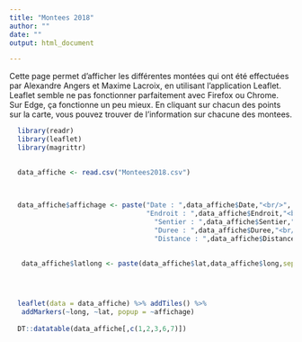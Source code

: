 ```yaml
---
title: "Montees 2018"
author: ""
date: ""
output: html_document

---
```

Cette page permet d'afficher les différentes montées qui ont été effectuées par Alexandre Angers et Maxime Lacroix, en utilisant l'application Leaflet. 
Leaflet semble ne pas fonctionner parfaitement avec Firefox ou Chrome. Sur Edge, ça fonctionne un peu mieux. En cliquant sur chacun des points sur la carte, vous pouvez trouver de l'information sur chacune des montees.  

```r
  library(readr)
  library(leaflet)
  library(magrittr)

  
  data_affiche <- read.csv("Montees2018.csv")

 
  
  data_affiche$affichage <- paste("Date : ",data_affiche$Date,"<br/>",
                                  "Endroit : ",data_affiche$Endroit,"<br/>",
                                    "Sentier : ",data_affiche$Sentier,"<br/>",
                                    "Duree : ",data_affiche$Duree,"<br/>",
                                    "Distance : ",data_affiche$Distance,sep="")

  
   data_affiche$latlong <- paste(data_affiche$lat,data_affiche$long,sep=":")
    



  leaflet(data = data_affiche) %>% addTiles() %>%
   addMarkers(~long, ~lat, popup = ~affichage)
  
  DT::datatable(data_affiche[,c(1,2,3,6,7)])
  
   
   
```